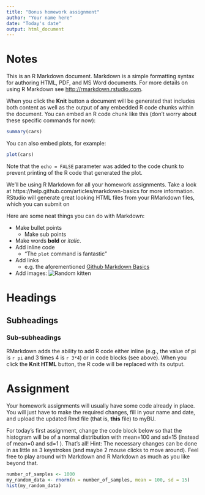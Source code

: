 ```yaml
---
title: "Bonus homework assignment"
author: "Your name here"
date: "Today's date"
output: html_document
---
```


Notes
=====

This is an R Markdown document. Markdown is a simple formatting syntax for authoring HTML, PDF, and MS Word documents. For more details on using R Markdown see <http://rmarkdown.rstudio.com>.

When you click the **Knit** button a document will be generated that includes both content as well as the output of any embedded R code chunks within the document. You can embed an R code chunk like this (don't worry about these specific commands for now):

```r
summary(cars)
```

You can also embed plots, for example:

```r
plot(cars)
```

Note that the `echo = FALSE` parameter was added to the code chunk to prevent printing of the R code that generated the plot.

We'll be using R Markdown for all your homework assignments. Take a look at https://help.github.com/articles/markdown-basics for more information. RStudio will generate great looking HTML files from your RMarkdown files, which you can submit on 

Here are some neat things you can do with Markdown:

- Make bullet points
  - Make sub points
- Make words **bold** or *italic*.
- Add inline code
  - "The `plot` command is fantastic"
- Add links
  - e.g. the aforementioned [Github Markdown Basics](https://help.github.com/articles/markdown-basics)
- Add images: 
![Random kitten](http://placekitten.com/150/150)

# Headings
## Subheadings
### Sub-subheadings

RMarkdown adds the ability to add R code either inline (e.g., the value of pi is `r pi` and 3 times 4 is `r 3*4`) or in code blocks (see above). When you click the **Knit HTML** button, the R code will be replaced with its output.

Assignment
==========

Your homework assignments will usually have some code already in place. You will just have to make the required changes, fill in your name and date, and upload the updated Rmd file (that is, **this** file) to myBU.

For today's first assignment, change the code block below so that the histogram will be of a normal distribution with mean=100 and sd=15 (instead of mean=0 and sd=1 ). That's all! Hint: The necessary changes can be done in as little as 3 keystrokes (and maybe 2 mouse clicks to move around). Feel free to play around with Markdown and R Markdown as much as you like beyond that.

```r
number_of_samples <- 1000
my_random_data <- rnorm(n = number_of_samples, mean = 100, sd = 15)
hist(my_random_data)
```